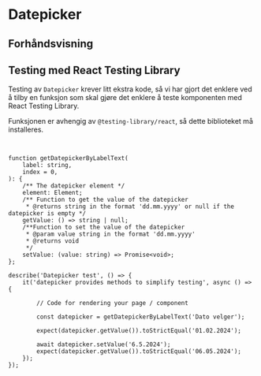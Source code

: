 
<Meta of={DatepickerStories} />

# Datepicker

## Forhåndsvisning

<Canvas of={DatepickerStories.Standard} />
<Controls of={DatepickerStories.Standard} />


## Testing med React Testing Library

Testing av `Datepicker` krever litt ekstra kode, så vi har gjort det enklere ved å tilby en funksjon som 
skal gjøre det enklere å teste komponenten med React Testing Library.

Funksjonen er avhengig av `@testing-library/react`, så dette biblioteket må installeres.

```sh
npm i --save-dev @testing-library/react
```

```tsx
function getDatepickerByLabelText(
    label: string,
    index = 0,
): {
    /** The datepicker element */
    element: Element;
    /** Function to get the value of the datepicker
     * @returns string in the format 'dd.mm.yyyy' or null if the datepicker is empty */
    getValue: () => string | null;
    /**Function to set the value of the datepicker
     * @param value string in the format 'dd.mm.yyyy'
     * @returns void
     */
    setValue: (value: string) => Promise<void>;
};
```

```tsx
describe('Datepicker test', () => {
    it('datepicker provides methods to simplify testing', async () => {
        
        // Code for rendering your page / component

        const datepicker = getDatepickerByLabelText('Dato velger');

        expect(datepicker.getValue()).toStrictEqual('01.02.2024');
    
        await datepicker.setValue('6.5.2024');
        expect(datepicker.getValue()).toStrictEqual('06.05.2024');
    });
});

```